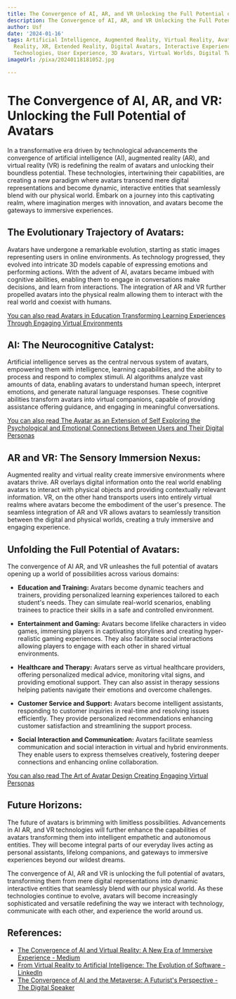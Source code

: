 ```yaml
---
title: The Convergence of AI, AR, and VR Unlocking the Full Potential of Avatars
description: The Convergence of AI, AR, and VR Unlocking the Full Potential of Avatars
author: Usf
date: '2024-01-16'
tags: Artificial Intelligence, Augmented Reality, Virtual Reality, Avatars, Mixed
  Reality, XR, Extended Reality, Digital Avatars, Interactive Experiences, Immersive
  Technologies, User Experience, 3D Avatars, Virtual Worlds, Digital Twins, Gamification
imageUrl: /pixa/20240118181052.jpg

---
```

# The Convergence of AI,  AR, and  VR: Unlocking the  Full Potential of  Avatars

In a transformative era driven by technological advancements the convergence of artificial  intelligence (AI), augmented reality (AR), and virtual reality  (VR)  is redefining the realm of avatars and unlocking their boundless potential. These technologies, intertwining their capabilities, are  creating a new paradigm where avatars transcend mere digital representations and become dynamic, interactive entities that seamlessly blend with our physical world. Embark on a journey into this  captivating realm, where imagination merges with innovation, and avatars become the gateways to immersive experiences.

## The Evolutionary Trajectory of Avatars:

Avatars have undergone a remarkable evolution, starting as static images representing users in online environments. As technology progressed, they evolved into intricate 3D models capable of expressing  emotions and performing actions. With the advent of AI, avatars became imbued with cognitive abilities, enabling them to engage in conversations make decisions, and learn from interactions. The integration of AR  and VR  further propelled avatars into the physical realm allowing them to interact with the real world and coexist with humans.

[You can  also read Avatars in Education Transforming Learning Experiences Through Engaging  Virtual Environments](Avatars%20in%20Education%20Transforming%20Learning%20Experiences%20Through%20Engaging%20Virtual%20Environments)


## AI: The Neurocognitive Catalyst:

Artificial intelligence serves as the central nervous system of avatars,  empowering them with intelligence, learning capabilities, and the ability to process  and  respond  to complex  stimuli. AI algorithms  analyze vast amounts of data, enabling avatars to understand human speech, interpret  emotions, and generate natural language responses. These cognitive abilities transform avatars into virtual companions, capable of providing  assistance offering guidance,  and engaging  in meaningful conversations.

[You can also read The Avatar as an Extension of Self Exploring the Psychological and Emotional Connections Between Users and  Their Digital Personas](The%20Avatar%20as%20an%20Extension%20of%20Self%20Exploring%20the%20Psychological%20and%20Emotional%20Connections%20Between%20Users%20and%20Their%20Digital%20Personas)


## AR and  VR: The Sensory  Immersion Nexus:

Augmented reality and virtual reality create immersive environments where avatars thrive. AR  overlays  digital information onto the real world enabling avatars to interact with physical  objects and providing contextually relevant information. VR, on the other  hand transports users into  entirely virtual realms where avatars  become  the embodiment of the user's presence.  The  seamless integration of AR  and VR allows avatars to seamlessly transition between the digital and physical worlds, creating a truly  immersive and engaging  experience.

## Unfolding the Full Potential of  Avatars:

The convergence of AI AR, and  VR unleashes the full potential of avatars opening up a world of possibilities  across various domains:

- **Education and Training:** Avatars become dynamic  teachers and trainers, providing  personalized learning experiences tailored to each student's  needs. They can simulate real-world scenarios, enabling trainees to practice their skills in a safe and controlled environment.

- **Entertainment and Gaming:** Avatars become lifelike characters in video games, immersing players in captivating storylines and creating hyper-realistic gaming experiences. They also facilitate social interactions allowing players to engage with each other in shared virtual environments.

- **Healthcare and Therapy:** Avatars serve as virtual healthcare providers, offering personalized medical  advice, monitoring  vital signs, and  providing emotional support. They can also assist in  therapy sessions helping  patients  navigate their emotions and overcome challenges.

- **Customer Service and Support:** Avatars become intelligent assistants, responding to customer inquiries in real-time and resolving issues efficiently. They provide personalized  recommendations enhancing customer  satisfaction and streamlining the  support  process.

- **Social Interaction and Communication:** Avatars facilitate seamless communication and social interaction in virtual and hybrid environments. They  enable users to express themselves creatively, fostering deeper connections  and enhancing  online collaboration.

[You can also read The Art of Avatar Design Creating Engaging Virtual Personas](The%20Art%20of%20Avatar%20Design%20Creating%20Engaging%20Virtual%20Personas)


## Future Horizons:

The future of avatars is brimming with limitless possibilities. Advancements in AI AR, and VR technologies will further enhance the capabilities of avatars  transforming them  into intelligent  empathetic and  autonomous entities. They will become integral parts of our everyday lives acting as personal assistants, lifelong companions, and gateways to immersive experiences beyond our wildest dreams.

The convergence of AI, AR  and VR is unlocking the full  potential of avatars, transforming them from mere digital representations into dynamic interactive entities that seamlessly blend  with our physical world. As these technologies continue to evolve, avatars will become increasingly sophisticated  and versatile redefining the way we interact with technology, communicate with each other, and  experience  the world around us.

## References:
- [The Convergence of AI and Virtual Reality: A New Era of Immersive Experience - Medium](https://medium.com/aimonks/the-convergence-of-ai-and-virtual-reality-a-new-era-of-immersive-experience-89f7967a5f1f)
- [From Virtual Reality to Artificial Intelligence: The Evolution of Software - LinkedIn](https://www.linkedin.com/pulse/from-virtual-reality-artificial-intelligence-evolution-software)
- [The Convergence of AI and the Metaverse: A Futurist's Perspective - The Digital Speaker](https://www.thedigitalspeaker.com/convergence-ai-metaverse-futurists-perspective/)
